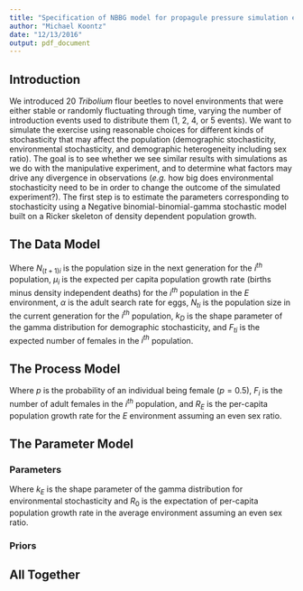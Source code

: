 ```yaml
---
title: "Specification of NBBG model for propagule pressure simulation experiment"
author: "Michael Koontz"
date: "12/13/2016"
output: pdf_document
---
```


## Introduction

We introduced 20 *Tribolium* flour beetles to novel environments that were either stable or randomly fluctuating through time, varying the number of introduction events used to distribute them (1, 2, 4, or 5 events). We want to simulate the exercise using reasonable choices for different kinds of stochasticity that may affect the population (demographic stochasticity, environmental stochasticity, and demographic heterogeneity including sex ratio). The goal is to see whether we see similar results with simulations as we do with the manipulative experiment, and to determine what factors may drive any divergence in observations (*e.g.* how big does environmental stochasticity need to be in order to change the outcome of the simulated experiment?). The first step is to estimate the parameters corresponding to stochasticity using a Negative binomial-binomial-gamma stochastic model built on a Ricker skeleton of density dependent population growth.

## The Data Model

\begin{align*}
N_{(t+1), i} & \sim NegBinom(\mu_i, k_DF_{{mated}_{(t,i)}}) \\
\end{align*}

Where $N_{(t+1)i}$ is the population size in the next generation for the $i^{th}$ population, $\mu_i$ is the expected per capita population growth rate (births minus density independent deaths) for the $i^{th}$ population in the $E$ environment, $\alpha$ is the adult search rate for eggs, $N_{ti}$ is the population size in the current generation for the $i^{th}$ population, $k_D$ is the shape parameter of the gamma distribution for demographic stochasticity, and $F_{ti}$ is the expected number of females in the $i^{th}$ population.

## The Process Model

\begin{align*}
\mu_{(t + 1), i} & = \frac{1}{p}F_{{mated}_{(t, i)}}R_{E_i}e^{-\alpha N_{t, i}} \\
p & = 0.5 \\
N_{t, i} & = N_{{migrants}_{(t, i)}} + N_{{residents}_{(t, i)}} \\
F_{{mated}_{t,i}} & = \begin{cases}
	F_{{migrants}_{t, i}} & \text{when } F_{{migrants}_{t, i}} + F_{{residents}_{t,i}} = N_{t, i}  \\
	F_{{migrants}_{t, i}} + F_{{residents}_{t,i}} & \text{when } F_{{migrants}_{t, i}} + F_{{residents}_{t,i}} < N_{t, i}
	\end{cases} \\
\end{align*}

Where $p$ is the probability of an individual being female ($p=0.5$), $F_i$ is the number of adult females in the $i^{th}$ population, and $R_E$ is the per-capita population growth rate for the $E$ environment assuming an even sex ratio.

## The Parameter Model

### Parameters

\begin{align*}
F_{{migrants}_{(t, i)}} & \sim Binom(N_{{migrants}_{(t, i)}}, p) \\
F_{{residents}_{(t, i)}} & \sim Binom(N_{{residents}_{(t, i)}}, p) \\
R_{E_i} & \sim Gamma(k_E, \frac{R_0}{k_E}) \\
\end{align*}

Where $k_E$ is the shape parameter of the gamma distribution for environmental stochasticity and $R_0$ is the expectation of per-capita population growth rate in the average environment assuming an even sex ratio.

### Priors

\begin{align*}
R_0 & \sim  Gamma(2.6, 1) \\
k_E & \sim Gamma(17.6, 1) \\
k_D & \sim Gamma(1.07, 1) \\
\alpha & \sim Gamma(0.0037, 1)
\end{align*}

## All Together

\begin{align*}
N_{(t+1)i} & \sim NegBinom(\mu_i, k_DF_{{mated}_{(t, i)}}) \\
\mu_i & = \frac{1}{p}F_{{mated}_{(t, i)}}R_{E_i} e^{-\alpha N_{t, i}} \\
p & = 0.5 \\
N_{t, i} & = N_{{migrants}_{(t, i)}} + N_{{residents}_{(t, i)}} \\
F_{{mated}_{(t, i)}} & = \begin{cases}
	F_{{migrants}_{(t, i)}} & \text{when } F_{{migrants}_{(t, i)}} + F_{{residents}_{(t, i)}} = N_{t, i}  \\
	F_{{migrants}_{(t, i)}} + F_{{residents}_{(t, i)}} & \text{when } F_{{migrants}_{(t, i)}} + F_{{residents}_{(t, i)}} < N_{t, i}
	\end{cases} \\
F_{{migrants}_{(t, i)}} & \sim Binom(N_{{migrants}_{(t, i)}}, p) \\
F_{{residents}_{(t,i )}} & \sim Binom(N_{{residents}_{(t, i)}}, p) \\
R_{E_i} & \sim Gamma(k_E, \frac{R_0}{k_E}) \\
R_0 & \sim  Gamma(2.6, 1) \\
k_E & \sim Gamma(17.6, 1) \\
k_D & \sim Gamma(1.07, 1) \\
\alpha & \sim Gamma(0.0037, 1) \\
\end{align*}

